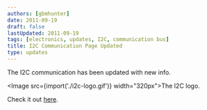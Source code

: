 ```yaml
---
authors: [gbmhunter]
date: 2011-09-19
draft: false
lastUpdated: 2011-09-19
tags: [electronics, updates, I2C, communication bus]
title: I2C Communication Page Updated
type: updates
---
```


The I2C communication has been updated with new info.

<Image src={import('./i2c-logo.gif')} width="320px">The I2C logo.</Image>

Check it out [here](/electronics/communication-protocols/i2c-communication-protocol).
